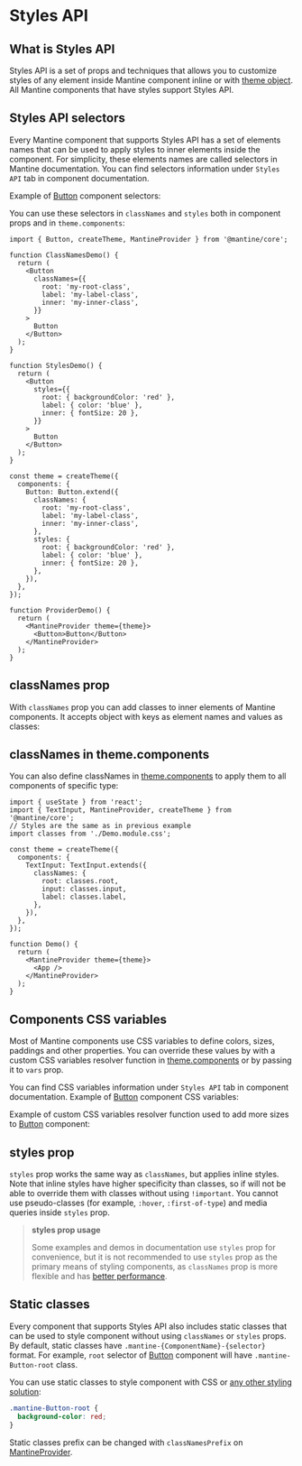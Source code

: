 

# Styles API

## What is Styles API

Styles API is a set of props and techniques that allows you to customize styles of any element
inside Mantine component inline or with [theme object](/theming/theme-object). All Mantine components that
have styles support Styles API.

## Styles API selectors

Every Mantine component that supports Styles API has a set of elements names that can be used to
apply styles to inner elements inside the component. For simplicity, these elements names are called
selectors in Mantine documentation. You can find selectors information under `Styles API` tab
in component documentation.

Example of [Button](/core/button) component selectors:

<SelectorsTable data={ButtonStylesApi} component="Button" withTableBorder={false} />

You can use these selectors in `classNames` and `styles` both in component props and in `theme.components`:

```tsx
import { Button, createTheme, MantineProvider } from '@mantine/core';

function ClassNamesDemo() {
  return (
    <Button
      classNames={{
        root: 'my-root-class',
        label: 'my-label-class',
        inner: 'my-inner-class',
      }}
    >
      Button
    </Button>
  );
}

function StylesDemo() {
  return (
    <Button
      styles={{
        root: { backgroundColor: 'red' },
        label: { color: 'blue' },
        inner: { fontSize: 20 },
      }}
    >
      Button
    </Button>
  );
}

const theme = createTheme({
  components: {
    Button: Button.extend({
      classNames: {
        root: 'my-root-class',
        label: 'my-label-class',
        inner: 'my-inner-class',
      },
      styles: {
        root: { backgroundColor: 'red' },
        label: { color: 'blue' },
        inner: { fontSize: 20 },
      },
    }),
  },
});

function ProviderDemo() {
  return (
    <MantineProvider theme={theme}>
      <Button>Button</Button>
    </MantineProvider>
  );
}
```

## classNames prop

With `classNames` prop you can add classes to inner elements of Mantine components. It accepts
object with keys as element names and values as classes:

<Demo data={StylesDemos.classNames} />

## classNames in theme.components

You can also define classNames in [theme.components](/theming/theme-object) to apply them to all
components of specific type:

```tsx
import { useState } from 'react';
import { TextInput, MantineProvider, createTheme } from '@mantine/core';
// Styles are the same as in previous example
import classes from './Demo.module.css';

const theme = createTheme({
  components: {
    TextInput: TextInput.extends({
      classNames: {
        root: classes.root,
        input: classes.input,
        label: classes.label,
      },
    }),
  },
});

function Demo() {
  return (
    <MantineProvider theme={theme}>
      <App />
    </MantineProvider>
  );
}
```

## Components CSS variables

Most of Mantine components use CSS variables to define colors, sizes, paddings and other
properties. You can override these values by with a custom CSS variables resolver function
in [theme.components](/theming/theme-object) or by passing it to `vars` prop.

You can find CSS variables information under `Styles API` tab in component documentation.
Example of [Button](/core/button) component CSS variables:

<VariablesTable data={ButtonStylesApi} withTableBorder={false} />

Example of custom CSS variables resolver function used to add more sizes to [Button](/core/button) component:

<Demo data={StylesDemos.vars} />

## styles prop

`styles` prop works the same way as `classNames`, but applies inline styles. Note that inline
styles have higher specificity than classes, so if will not be able to override them with classes
without using `!important`. You cannot use pseudo-classes (for example, `:hover`, `:first-of-type`)
and media queries inside `styles` prop.

<Demo data={StylesDemos.styles} />

> **styles prop usage**
>
> Some examples and demos in documentation use `styles` prop for convenience, but it is not
> recommended to use `styles` prop as the primary means of styling components, as `classNames`
> prop is more flexible and has [better performance](/styles/styles-performance).

## Static classes

Every component that supports Styles API also includes static classes that can be used to style
component without using `classNames` or `styles` props. By default, static classes have
`.mantine-{ComponentName}-{selector}` format. For example, `root` selector of [Button](/core/button)
component will have `.mantine-Button-root` class.

You can use static classes to style component with CSS or [any other styling solution](/styles/css-modules#styling-mantine-components-without-css-modules):

```css
.mantine-Button-root {
  background-color: red;
}
```

Static classes prefix can be changed with `classNamesPrefix` on [MantineProvider](/theming/mantine-provider#classnamesprefix).
